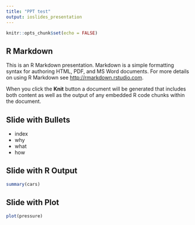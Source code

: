 ```yaml
---
title: "PPT test"
output: ioslides_presentation
---
```


```r
knitr::opts_chunk$set(echo = FALSE)
```

## R Markdown

This is an R Markdown presentation. Markdown is a simple formatting syntax for authoring HTML, PDF, and MS Word documents. For more details on using R Markdown see <http://rmarkdown.rstudio.com>.

When you click the **Knit** button a document will be generated that includes both content as well as the output of any embedded R code chunks within the document.

## Slide with Bullets

- index
- why
- what
- how

## Slide with R Output

```r
summary(cars)
```

## Slide with Plot

```r
plot(pressure)
```


